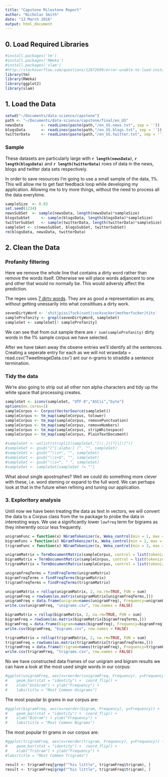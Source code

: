 ```yaml
---
title: "Capstone Milestone Report"
author: "Nicholas Smith"
date: "13 March 2016"
output: html_document
---
```

## 0. Load Required Libraries

```r
#install.packages('tm')
#install.packages('RWeka')
#install.packages('slam')
#http://stackoverflow.com/questions/12872699/error-unable-to-load-installed-packages-just-now
library(tm)
library(RWeka)
library(ggplot2)
library(slam)
```

## 1. Load the Data

```r
setwd("~/Documents/data-science/capstone")
path <- "~/Documents/data-science/capstone/final/en_US"
newsData		<- readLines(paste(path,"/en_US.news.txt", sep = ''))
blogsData		<- readLines(paste(path,"/en_US.blogs.txt", sep = ''))
twitterData		<- readLines(paste(path,"/en_US.twitter.txt", sep = ''))
```

### Sample 

These datasets are particularly large with **`r length(newsData)`**, **`r length(blogsData)`** and **`r length(twitterData)`** rows of data in the news, blogs and twitter data sets respectively. 

In order to save resources I'm going to use a small sample of the data, 1%.  This will allow me to get fast feedback loop while developing my application.  Allowing me to try more things, without the need to process all the data everytime.  

```r
sampleSize 	<- 0.03
set.seed(1234)
newsSubSet 	<- sample(newsData, length(newsData)*sampleSize)
blogsSubSet 	<- sample(blogsData, length(blogsData)*sampleSize)
twitterSubSet 	<- sample(twitterData, length(twitterData)*sampleSize)
sampleSet <- c(newsSubSet, blogsSubSet, twitterSubSet)
rm(blogsData, newsData, twitterData)
```

## 2. Clean the Data

### Profanity filtering

Here we remove the whole line that contains a dirty word rather than remove the words itself.  Otherwise we will place words adjancent to one and other that would no normally be.  This would adversly affect the prediction.

The regex uses [7 dirty words](https://en.wikipedia.org/wiki/Seven_dirty_words).  They are as good a representation as any, without getting unessarily into what consititues a dirty work.

```r
sevenDirtyWord <- 'shit|piss|fuck|cunt|cocksucker|motherfucker|tits'
sampleProfanity <- grepl(sevenDirtyWord, sampleSet)
sampleSet <- sampleSet[! sampleProfanity]
```

We can see that from out sample there are `r sum(sampleProfanity)` dirty words in the 1% sample corpus we have selected.

After we have taken away the obsene entries we'll identify all the sentences.  Creating a seperate entry for each as we will not wrawdata = read.csv('TweetImageData.csv')
ant our n-grams to straddle a sentence termination.  

### Tidy the data

We're also going to strip out all other non alpha characters and tidy up the white space that processing creates.

```r
sampleSet <- iconv(sampleSet, "UTF-8","ASCii","byte")
options(mc.cores=1)
sampleCorpus <- Corpus(VectorSource(sampleSet))
sampleCorpus <- tm_map(sampleCorpus, tolower)
sampleCorpus <- tm_map(sampleCorpus, removePunctuation)
sampleCorpus <- tm_map(sampleCorpus, removeNumbers)
sampleCorpus <- tm_map(sampleCorpus, stripWhitespace)
sampleCorpus <- tm_map(sampleCorpus, PlainTextDocument)

#sampleSet <- unlist(strsplit(sampleSet,"[\\.]|[?]|[!]"))
#sampleSet <- gsub("[^[:alpha:] ]", "", sampleSet)
#sampleSet <- gsub("^\\s+", "", sampleSet)
#sampleSet <- gsub("\\s+$", "", sampleSet)
#sampleSet <- gsub("\\s+", " ", sampleSet)
#sampleSet <- sampleSet[sampleSet != ""]
```

What about single apostrophes?  Well we could do something more clever with these, i.e. word steming or expand to the full word.  We can perhaps look at that in the future when refining and tuning our application.


### 3. Exploritory analysis

Until now we have been treating the data as text in vectors, we will convert the data to a Corpus class from the `tm` package to probe the data in interesting ways.  We use a significantly lower `lowfreq` term for bigrams as they inherently occur less frequently.

```r
unigramFunc = function(x) NGramTokenizer(x, Weka_control(min = 1, max = 1))
bigramFunc = function(x) NGramTokenizer(x, Weka_control(min = 2, max = 2))
trigramFunc = function(x) NGramTokenizer(x, Weka_control(min = 3, max = 3))

unigramMatrix = TermDocumentMatrix(sampleCorpus, control = list(tokenize = unigramFunc))
bigramMatrix = TermDocumentMatrix(sampleCorpus, control = list(tokenize = bigramFunc))
trigramMatrix = TermDocumentMatrix(sampleCorpus, control = list(tokenize = trigramFunc))

unigramfreqTerms = findFreqTerms(unigramMatrix)
bigramfreqTerms = findFreqTerms(bigramMatrix)
trigramfreqTerms = findFreqTerms(trigramMatrix)

unigramMatrix = rollup(unigramMatrix, 2, na.rm=TRUE, FUN = sum)
unigramFreq = rowSums(as.matrix(unigramMatrix[unigramfreqTerms,]))
unigramFreq = data.frame(unigram=names(unigramFreq), Frequency=unigramFreq)
write.csv(unigramFreq, "unigrams.csv", row.names = FALSE)

bigramMatrix = rollup(bigramMatrix, 2, na.rm=TRUE, FUN = sum)
bigramFreq = rowSums(as.matrix(bigramMatrix[bigramfreqTerms,]))
bigramFreq = data.frame(bigram=names(bigramFreq), Frequency=bigramFreq)
write.csv(bigramFreq, "bigrams.csv", row.names = FALSE)

trigramMatrix = rollup(trigramMatrix, 2, na.rm=TRUE, FUN = sum)
trigramFreq = rowSums(as.matrix(trigramMatrix[trigramfreqTerms,]))
trigramFreq = data.frame(trigram=names(trigramFreq), Frequency=trigramFreq)
write.csv(trigramFreq, "trigrams.csv", row.names = FALSE)
```

No we have constructed data frames of our unigram and bigram results we can have a look at the most used single words in our corpus:

```r
#ggplot(unigramFreq, aes(x=reorder(unigramFreq, Frequency), y=Frequency)) +
#    geom_bar(stat = "identity") +  coord_flip() +
#    xlab("UniGram") + ylab("Frequency") +
#    labs(title = "Most Common Unigrams")
```

The most popular bi grams in our corpus are:

```r
#ggplot(bigramFreq, aes(x=reorder(bigram, Frequency), y=Frequency)) +
#    geom_bar(stat = "identity") +  coord_flip() +
#    xlab("BiGram") + ylab("Frequency") +
#    labs(title = "Most Common Bigrams")
```

The most popular tri grams in our corpus are:

```r
#ggplot(trigramFreq, aes(x=reorder(trigram, Frequency), y=Frequency)) +
#    geom_bar(stat = "identity") +  coord_flip() +
#    xlab("TriGram") + ylab("Frequency") +
#labs(title = "Most Common Trigrams")
```

```r
result <- trigramFreq[grep("^his little", trigramFreq$trigram), ]
result <- trigramFreq[grep("^his little", trigramFreq$trigram), ]
```
